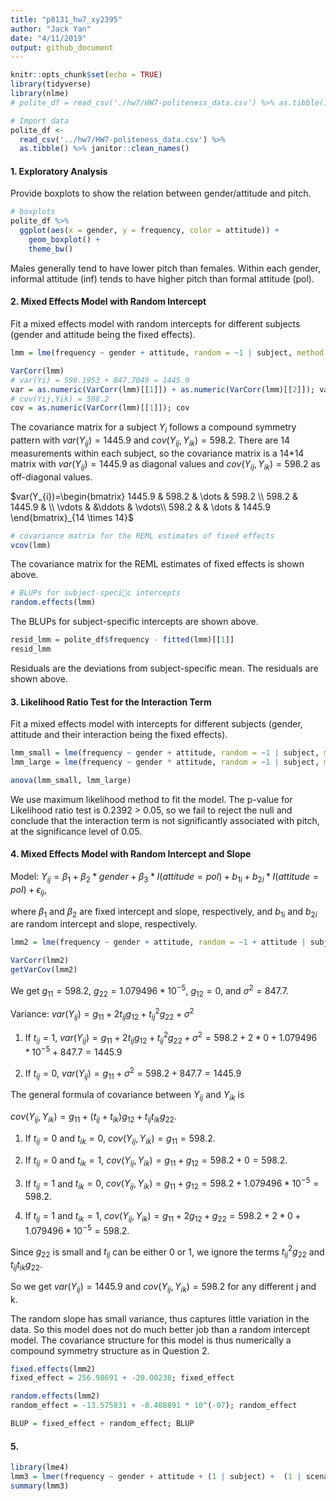 ```yaml
---
title: "p8131_hw7_xy2395"
author: "Jack Yan"
date: "4/11/2019"
output: github_document
---
```


```r
knitr::opts_chunk$set(echo = TRUE)
library(tidyverse)
library(nlme)
# polite_df = read_csv('./hw7/HW7-politeness_data.csv') %>% as.tibble() %>% janitor::clean_names()
```

```r
# Import data
polite_df <- 
  read_csv('../hw7/HW7-politeness_data.csv') %>%
  as.tibble() %>% janitor::clean_names() 
```

#### 1. Exploratory Analysis

Provide boxplots to show the relation between gender/attitude and pitch.
```r
# boxplots 
polite_df %>%
  ggplot(aes(x = gender, y = frequency, color = attitude)) +
    geom_boxplot() +
    theme_bw()
```

Males generally tend to have lower pitch than females. Within each gender, informal attitude (inf) tends to have higher pitch than formal attitude (pol).

#### 2. Mixed Effects Model with Random Intercept

Fit a mixed effects model with random intercepts for different subjects (gender and attitude being the fixed effects).

```r
lmm = lme(frequency ~ gender + attitude, random = ~1 | subject, method = "REML", data = polite_df)

VarCorr(lmm)
# var(Yi) = 598.1953 + 847.7049 = 1445.9
var = as.numeric(VarCorr(lmm)[[1]]) + as.numeric(VarCorr(lmm)[[2]]); var 
# cov(Yij,Yik) = 598.2
cov = as.numeric(VarCorr(lmm)[[1]]); cov 
```

The covariance matrix for a subject $Y_i$ follows a compound symmetry pattern with $var(Y_{ij})=1445.9$ and $cov(Y_{ij},Y_{ik})=598.2$. There are 14 measurements within each subject, so the covariance matrix is a 14*14 matrix with $var(Y_{ij})=1445.9$ as diagonal values and $cov(Y_{ij},Y_{ik})=598.2$ as off-diagonal values.

$var(Y_{i})=\begin{bmatrix} 
    1445.9 &  598.2 & \dots & 598.2 \\
    598.2  & 1445.9 &               \\
    \vdots &        &\ddots & \vdots\\
    598.2  &        & \dots & 1445.9 
 \end{bmatrix}_{14 \times 14}$

```r
# covariance matrix for the REML estimates of fixed effects
vcov(lmm)
```

The covariance matrix for the REML estimates of fixed effects is shown above.

```r
# BLUPs for subject-speci􏰍c intercepts
random.effects(lmm)
```

The BLUPs for subject-specific intercepts are shown above. 

```r
resid_lmm = polite_df$frequency - fitted(lmm)[[1]]
resid_lmm
```

Residuals are the deviations from subject-specific mean. The residuals are shown above.

#### 3. Likelihood Ratio Test for the Interaction Term

Fit a mixed effects model with intercepts for different subjects (gender, attitude and their interaction being the fixed effects).

```r
lmm_small = lme(frequency ~ gender + attitude, random = ~1 | subject, method = "ML", data = polite_df)
lmm_large = lme(frequency ~ gender * attitude, random = ~1 | subject, method = "ML", data = polite_df)

anova(lmm_small, lmm_large)
```

We use maximum likelihood method to fit the model. The p-value for Likelihood ratio test is 0.2392 > 0.05, so we fail to reject the null and conclude that the interaction term is not significantly associated with pitch, at the significance level of 0.05.


#### 4. Mixed Effects Model with Random Intercept and Slope

Model: $Y_{ij}=\beta_1 + \beta_2*gender+\beta_3*I(attitude=pol)+b_{1i}+b_{2i}*I(attitude=pol)+ \epsilon_{ij}$,

where $\beta_1$ and $\beta_2$ are fixed intercept and slope, respectively, and $b_{1i}$ and $b_{2i}$ are random intercept and slope, respectively.

```r
lmm2 = lme(frequency ~ gender + attitude, random = ~1 + attitude | subject, method = "REML", data = polite_df)

VarCorr(lmm2)
getVarCov(lmm2)

```
We get $g_{11}=598.2$, $g_{22}=1.079496*10^{-5}$, $g_{12}=0$, and $\sigma^2=847.7$. 

Variance:
$var(Y_{ij})=g_{11} + 2t_{ij}g_{12} + t_{ij}^2 g_{22} + \sigma^2$

1. If $t_{ij}= 1$, $var(Y_{ij})=g_{11} + 2t_{ij}g_{12} + t_{ij}^2 g_{22} + \sigma^2=598.2+2*0+1.079496*10^{-5}+847.7=1445.9$

2. If $t_{ij}= 0$, $var(Y_{ij})=g_{11} + \sigma^2=598.2+847.7=1445.9$

The general formula of covariance between $Y_{ij}$ and $Y_{ik}$ is

$cov(Y_{ij},Y_{ik})=g_{11}+ (t_{ij} + t_{ik})g_{12} +t_{ij}t_{ik}g_{22}$.

1. If $t_{ij}= 0$ and $t_{ik}=0$, $cov(Y_{ij},Y_{ik})=g_{11}= 598.2$.

2. If $t_{ij}= 0$ and $t_{ik}=1$, $cov(Y_{ij},Y_{ik})=g_{11}+g_{12}=598.2+0=598.2$.

3. If $t_{ij}= 1$ and $t_{ik}=0$, $cov(Y_{ij},Y_{ik})=g_{11}+g_{12}=598.2+1.079496*10^{-5}=598.2$.

4. If $t_{ij}= 1$ and $t_{ik}=1$, $cov(Y_{ij},Y_{ik})=g_{11}+ 2g_{12}+g_{22}=598.2+2*0+1.079496*10^{-5}=598.2$.

Since $g_{22}$ is small and $t_{ij}$ can be either 0 or 1, we ignore the terms $t_{ij}^2 g_{22}$ and $t_{ij}t_{ik}g_{22}$.

So we get $var(Y_{ij})= 1445.9$ and $cov(Y_{ij},Y_{ik})=598.2$ for any different j and k.

The random slope has small variance, thus captures little variation in the data. So this model does not do much better job than a random intercept model. The covariance structure for this model is thus numerically a compound symmetry structure as in Question 2.

```r
fixed.effects(lmm2)
fixed_effect = 256.98691 + -20.00238; fixed_effect

random.effects(lmm2)
random_effect = -13.575831 + -8.408891 * 10^(-07); random_effect

BLUP = fixed_effect + random_effect; BLUP
```

#### 5. 
```r
library(lme4)
lmm3 = lmer(frequency ~ gender + attitude + (1 | subject) +  (1 | scenario), data = polite_df)
summary(lmm3)
```




